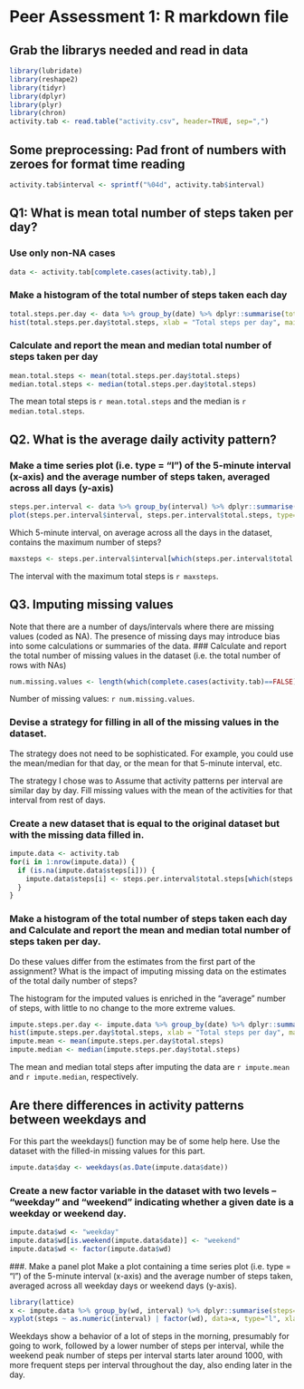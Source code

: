 # Peer Assessment 1: R markdown file
## Grab the librarys needed and read in data
```r
library(lubridate)
library(reshape2)
library(tidyr)
library(dplyr)
library(plyr)
library(chron)
activity.tab <- read.table("activity.csv", header=TRUE, sep=",")
```
## Some preprocessing: Pad front of numbers with zeroes for format time reading
```r
activity.tab$interval <- sprintf("%04d", activity.tab$interval)
```

## Q1: What is mean total number of steps taken per day?
### Use only non-NA cases
```r
data <- activity.tab[complete.cases(activity.tab),]
```
### Make a histogram of the total number of steps taken each day
```r
total.steps.per.day <- data %>% group_by(date) %>% dplyr::summarise(total.steps=sum(steps))
hist(total.steps.per.day$total.steps, xlab = "Total steps per day", main = "Histogram of the total steps per day")
```

### Calculate and report the mean and median total number of steps taken per day
```r
mean.total.steps <- mean(total.steps.per.day$total.steps)
median.total.steps <- median(total.steps.per.day$total.steps)
```
The mean total steps is `r mean.total.steps` and the median is `r median.total.steps`.

## Q2. What is the average daily activity pattern?
### Make a time series plot (i.e. type = "l") of the 5-minute interval (x-axis) and the average number of steps taken, averaged across all days (y-axis)
```r
steps.per.interval <- data %>% group_by(interval) %>% dplyr::summarise(total.steps=mean(steps))
plot(steps.per.interval$interval, steps.per.interval$total.steps, type="l", xlab = "Five minute interval", ylab = "Total steps", main="Total steps per 5 minute interval")
```
Which 5-minute interval, on average across all the days in the dataset, contains the maximum number of steps?
```r
maxsteps <- steps.per.interval$interval[which(steps.per.interval$total.steps == max(steps.per.interval$total.steps))]
```
The interval with the maximum total steps is `r maxsteps`.

## Q3. Imputing missing values
Note that there are a number of days/intervals where there are missing values (coded as NA). The presence of missing days may introduce bias into some calculations or summaries of the data.
### Calculate and report the total number of missing values in the dataset (i.e. the total number of rows with NAs)
```r
num.missing.values <- length(which(complete.cases(activity.tab)==FALSE))
```
Number of missing values: `r num.missing.values`.

### Devise a strategy for filling in all of the missing values in the dataset. 
The strategy does not need to be sophisticated. For example, you could use the mean/median for that day, or the mean for that 5-minute interval, etc.

The strategy I chose was to Assume that activity patterns per interval are similar day by day. Fill missing values with the mean of the activities for that interval from rest of days.

### Create a new dataset that is equal to the original dataset but with the missing data filled in.
```r
impute.data <- activity.tab
for(i in 1:nrow(impute.data)) {
  if (is.na(impute.data$steps[i])) {
    impute.data$steps[i] <- steps.per.interval$total.steps[which(steps.per.interval$interval == impute.data$interval[i])]
  }
}
```

### Make a histogram of the total number of steps taken each day and Calculate and report the mean and median total number of steps taken per day. 
Do these values differ from the estimates from the first part of the assignment? What is the impact of imputing missing data on the estimates of the total daily number of steps?

The histogram for the imputed values is enriched in the "average" number of steps, with little to no change to the more extreme values.

```r
impute.steps.per.day <- impute.data %>% group_by(date) %>% dplyr::summarise(total.steps=sum(steps))
hist(impute.steps.per.day$total.steps, xlab = "Total steps per day", main="Histogram of total steps per day")
impute.mean <- mean(impute.steps.per.day$total.steps)
impute.median <- median(impute.steps.per.day$total.steps)
```
The mean and median total steps after imputing the data are `r impute.mean` and `r impute.median`, respectively.

## Are there differences in activity patterns between weekdays and 
For this part the weekdays() function may be of some help here. Use the dataset with the filled-in missing values for this part.
```r
impute.data$day <- weekdays(as.Date(impute.data$date))
```

### Create a new factor variable in the dataset with two levels -- "weekday" and "weekend" indicating whether a given date is a weekday or weekend day.
```r
impute.data$wd <- "weekday"
impute.data$wd[is.weekend(impute.data$date)] <- "weekend"
impute.data$wd <- factor(impute.data$wd)
```

###. Make a panel plot
Make a plot containing a time series plot (i.e. type = "l") of the 5-minute interval (x-axis) and the average number of steps taken, averaged across all weekday days or weekend days (y-axis).
```r
library(lattice)
x <- impute.data %>% group_by(wd, interval) %>% dplyr::summarise(steps=mean(steps))
xyplot(steps ~ as.numeric(interval) | factor(wd), data=x, type="l", xlab = "Interval", ylab = "Average steps")
```

Weekdays show a behavior of a lot of steps in the morning, presumably for going to work, followed by a lower number of steps per interval, while the weekend peak number of steps per interval starts later around 1000, with more frequent steps per interval throughout the day, also ending later in the day.

